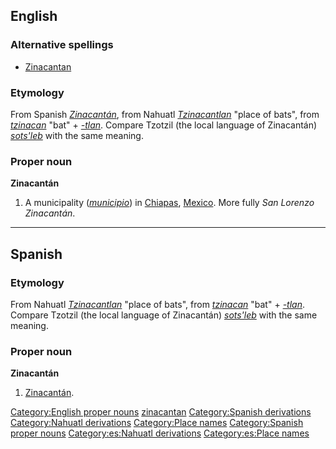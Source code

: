 ==English==
{{wikipedia}}
===Alternative spellings===
*[[Zinacantan]]
===Etymology===
From Spanish ''[[Zinacantán#Spanish|Zinacantán]]'', from Nahuatl ''[[Tzinacantlan]]'' "place of bats", from ''[[tzinacan]]'' "bat" + ''[[-tlan]]''. Compare Tzotzil (the local language of Zinacantán) ''[[sots'leb]]'' with the same meaning.
===Proper noun===
'''Zinacantán'''

# A municipality (''[[municipio]]'') in [[Chiapas]], [[Mexico]]. More fully ''San Lorenzo Zinacantán''.
[[Category:English proper nouns]]
[[Category:English words spelled with diacritics|zinacantan]]
[[Category:Spanish derivations]]
[[Category:Nahuatl derivations]]
[[Category:Place names]]
----

==Spanish==
===Etymology===
From Nahuatl ''[[Tzinacantlan]]'' "place of bats", from ''[[tzinacan]]'' "bat" + ''[[-tlan]]''. Compare Tzotzil (the local language of Zinacantán) ''[[sots'leb]]'' with the same meaning.
===Proper noun===
'''Zinacantán'''

# [[Zinacantán#English|Zinacantán]].
[[Category:Spanish proper nouns]]
[[Category:es:Nahuatl derivations]]
[[Category:es:Place names]]
